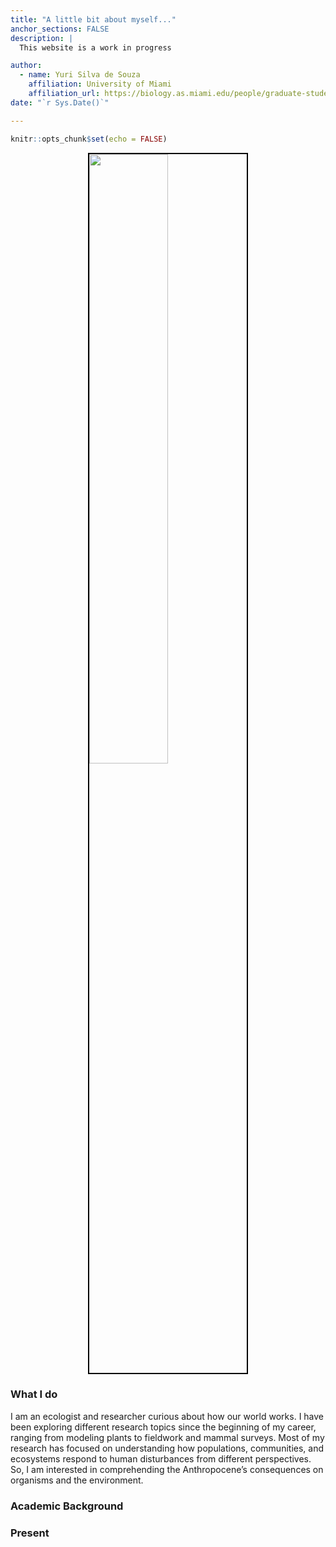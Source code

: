 ```yaml
---
title: "A little bit about myself..."
anchor_sections: FALSE
description: |
  This website is a work in progress

author:
  - name: Yuri Silva de Souza
    affiliation: University of Miami
    affiliation_url: https://biology.as.miami.edu/people/graduate-students/index.html
date: "`r Sys.Date()`"

---
```


```r
knitr::opts_chunk$set(echo = FALSE)
```


<img src="data/images/fieldword.jpg" style="display:block; border:2px solid black; margin: 0 auto; width: 50%">


### What I do

I am an ecologist and researcher curious about how our world works. I have been exploring different research topics since the beginning of my career, ranging from modeling plants to fieldwork and mammal surveys. Most of my research has focused on understanding how populations, communities, and ecosystems respond to human disturbances from different perspectives. So, I am interested in comprehending the Anthropocene's consequences on organisms and the environment.


### Academic Background

### Present



